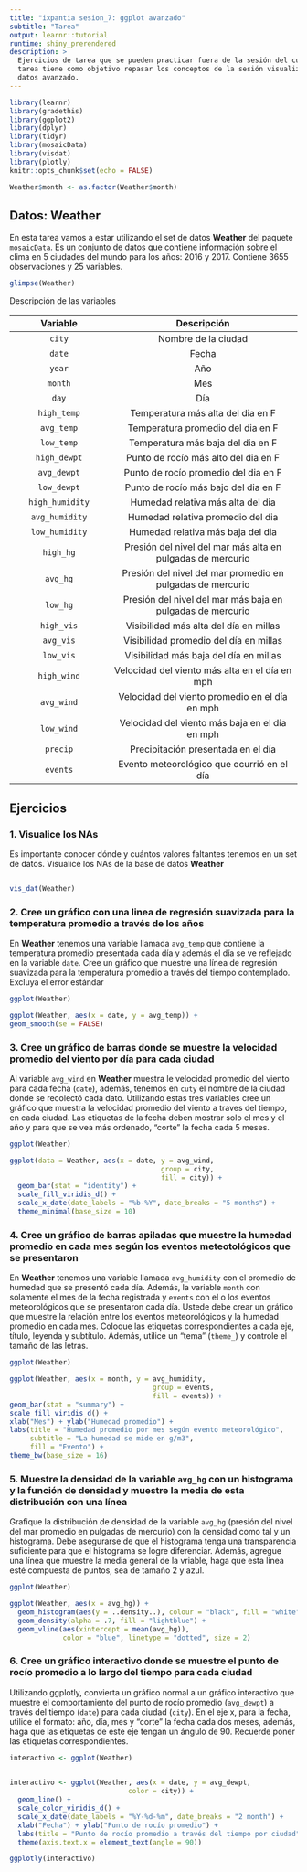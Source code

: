 ```yaml
---
title: "ixpantia sesion_7: ggplot avanzado"
subtitle: "Tarea"
output: learnr::tutorial
runtime: shiny_prerendered
description: >
  Ejercicios de tarea que se pueden practicar fuera de la sesión del curso. Esta
  tarea tiene como objetivo repasar los conceptos de la sesión visualización de
  datos avanzado.
---
```


```r
library(learnr)
library(gradethis)
library(ggplot2)
library(dplyr)
library(tidyr)
library(mosaicData)
library(visdat)
library(plotly)
knitr::opts_chunk$set(echo = FALSE)

Weather$month <- as.factor(Weather$month)
```


## Datos: **Weather**

En esta tarea vamos a estar utilizando el set de datos **Weather** del paquete `mosaicData`. Es un conjunto de datos que contiene información sobre el clima en 5 ciudades del mundo para los años: 2016 y 2017. Contiene 3655 observaciones y 25 variables.  

```r
glimpse(Weather)
```

Descripción de las variables 

| Variable   | Descripción           |
|:----------:|:---------------------:|
| `city`     | Nombre de la ciudad |
| `date`  | Fecha |
| `year` | Año |
| `month` | Mes |
| `day` | Día |
| `high_temp` | Temperatura más alta del dia en F  |
| `avg_temp` | Temperatura promedio del dia en F  |
| `low_temp` | Temperatura más baja del dia en F  |
| `high_dewpt` | Punto de rocío más alto del dia en F  |
| `avg_dewpt` | Punto de rocío promedio del dia en F |
| `low_dewpt` | Punto de rocío más bajo del dia en F |
| `high_humidity` | Humedad relativa más alta del dia |
| `avg_humidity` | Humedad relativa promedio del dia |
| `low_humidity` | Humedad relativa más baja del dia |
| `high_hg` | Presión del nivel del mar más alta en pulgadas de mercurio |
| `avg_hg` | Presión del nivel del mar promedio en pulgadas de mercurio |
| `low_hg` | Presión del nivel del mar más baja en pulgadas de mercurio |
| `high_vis` | Visibilidad más alta del día en millas |
| `avg_vis` | Visibilidad promedio del día en millas |
| `low_vis` | Visibilidad más baja del día en millas |
| `high_wind` | Velocidad del viento más alta en el día en mph |
| `avg_wind` | Velocidad del viento promedio en el día en mph |
| `low_wind` | Velocidad del viento más baja en el día en mph
| `precip` | Precipitación presentada en el día |
| `events` | Evento meteorológico que ocurrió en el día |

## Ejercicios 


### 1. Visualice los NAs

Es importante conocer dónde y cuántos valores faltantes tenemos en un set de datos. Visualice los NAs de la base de datos **Weather**
```r

```

```r
vis_dat(Weather)
```



### 2. Cree un gráfico con una linea de regresión suavizada para la temperatura promedio a través de los años 
 
En **Weather** tenemos una variable llamada `avg_temp` que contiene la temperatura promedio presentada cada día y además el día se ve reflejado en la variable `date`. Cree un gráfico que muestre una línea de regresión suavizada para la temperatura promedio a través del tiempo contemplado. Excluya el error estándar
```r
ggplot(Weather)

```

```r
ggplot(Weather, aes(x = date, y = avg_temp)) +
geom_smooth(se = FALSE)
```


### 3. Cree un gráfico de barras donde se muestre la velocidad promedio del viento por día para cada ciudad 

Al variable `avg_wind` en **Weather** muestra le velocidad promedio del viento para cada fecha (`date`), además, tenemos en `cuty` el nombre de la ciudad donde se recolectó cada dato. Utilizando estas tres variables cree un gráfico que muestra la velocidad promedio del viento a traves del tiempo, en cada ciudad. Las etiquetas de la fecha deben mostrar solo el mes y el año y para que se vea más ordenado, "corte" la fecha cada 5 meses.

```r
ggplot(Weather)

```

```r
ggplot(data = Weather, aes(x = date, y = avg_wind, 
                                     group = city,
                                     fill = city)) +
  geom_bar(stat = "identity") +
  scale_fill_viridis_d() +
  scale_x_date(date_labels = "%b-%Y", date_breaks = "5 months") +
  theme_minimal(base_size = 10)
```


### 4. Cree un gráfico de barras apiladas que muestre la humedad promedio en cada mes según los eventos meteotológicos que se presentaron

En **Weather** tenemos una variable llamada `avg_humidity` con el promedio de humedad que se presentó cada día. Además, la variable `month` con solamente el mes de la fecha registrada y `events` con el o los eventos meteorológicos que se presentaron cada día. Ustede debe crear un gráfico que muestre la relación entre los eventos meteorológicos y la humedad promedio en cada mes. Coloque las etiquetas correspondientes a cada eje, título, leyenda y subtítulo. Además, utilice un "tema" (`theme_`) y controle el tamaño de las letras.

```r
ggplot(Weather)

```

```r
ggplot(Weather, aes(x = month, y = avg_humidity, 
                                   group = events,
                                   fill = events)) +
geom_bar(stat = "summary") +
scale_fill_viridis_d() +
xlab("Mes") + ylab("Humedad promedio") +
labs(title = "Humedad promedio por mes según evento meteorológico",
     subtitle = "La humedad se mide en g/m3",
     fill = "Evento") +
theme_bw(base_size = 16)
```


### 5. Muestre la densidad de la variable `avg_hg` con un histograma y la función de densidad y muestre la media de esta distribución con una línea

Grafique la distribución de densidad de la variable `avg_hg` (presión del nivel del mar promedio en pulgadas de mercurio) con la densidad como tal y un histograma. Debe asegurarse de que el histograma tenga una transparencia suficiente para que el histograma se logre diferenciar. Además, agregue una línea que muestre la media general de la vriable, haga que esta línea esté compuesta de puntos, sea de tamaño 2 y azul. 

```r
ggplot(Weather)

```

```r
ggplot(Weather, aes(x = avg_hg)) +
  geom_histogram(aes(y = ..density..), colour = "black", fill = "white") +
  geom_density(alpha = .7, fill = "lightblue") +
  geom_vline(aes(xintercept = mean(avg_hg)),
             color = "blue", linetype = "dotted", size = 2)
```


### 6. Cree un gráfico interactivo donde se muestre el punto de rocío promedio a lo largo del tiempo para cada ciudad 

Utilizando ggplotly, convierta un gráfico normal a un gráfico interactivo que muestre el comportamiento del punto de rocío promedio (`avg_dewpt`) a través del tiempo (`date`) para cada ciudad (`city`). En el eje x, para la fecha, utilice el formato: año, día, mes y "corte" la fecha cada dos meses, además, haga que las etiquetas de este eje tengan un ángulo de 90. Recuerde poner las etiquetas correspondientes.

```r
interactivo <- ggplot(Weather)
                      
```

```r
interactivo <- ggplot(Weather, aes(x = date, y = avg_dewpt, 
                             color = city)) +
  geom_line() +
  scale_color_viridis_d() +
  scale_x_date(date_labels = "%Y-%d-%m", date_breaks = "2 month") +
  xlab("Fecha") + ylab("Punto de rocío promedio") +
  labs(title = "Punto de rocío promedio a través del tiempo por ciudad", color = "Ciudad") +
  theme(axis.text.x = element_text(angle = 90))

ggplotly(interactivo)
```

